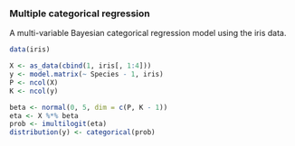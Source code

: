 ### Multiple categorical regression

A multi-variable Bayesian categorical regression model using the iris data.

<div class="data">
```r
data(iris)

X <- as_data(cbind(1, iris[, 1:4]))
y <- model.matrix(~ Species - 1, iris)
P <- ncol(X)
K <- ncol(y)
```
</div>

```r
beta <- normal(0, 5, dim = c(P, K - 1))
eta <- X %*% beta
prob <- imultilogit(eta)
distribution(y) <- categorical(prob)
```
